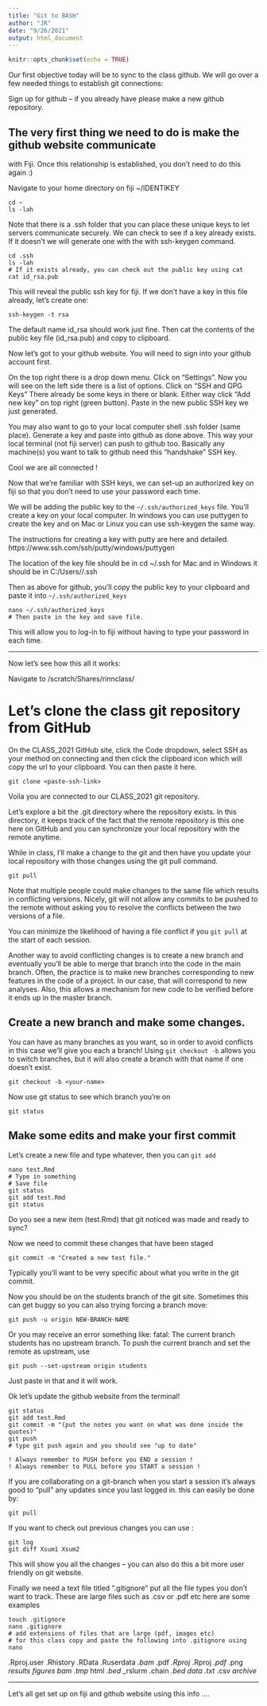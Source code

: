 ```yaml
---
title: "Git to BASH"
author: "JR"
date: "9/26/2021"
output: html_document
---
```


```r
knitr::opts_chunk$set(echo = TRUE)
```

Our first objective today will be to sync to the class github. We will
go over a few needed things to establish git connections:

Sign up for github -- if you already have please make a new github repository.


## The very first thing we need to do is make the github website communicate
with Fiji. Once this relationship is established, you don't need to do this again :)

Navigate to your home directory on fiji ~/IDENTIKEY

```
cd ~
ls -lah
```

Note that there is a .ssh folder that you can place these unique keys to let
servers communicate securely. We can check to see if a key already exists.
If it doesn't we will generate one with the with ssh-keygen command.

```
cd .ssh
ls -lah
# If it exists already, you can check out the public key using cat
cat id_rsa.pub
```


This will reveal the public ssh key for fiji. If we don't have a key in this file already,
let's create one:

```
ssh-keygen -t rsa
```

The default name id_rsa should work just fine.
Then cat the contents of the public key file (id_rsa.pub) and copy to clipboard.

Now let's got to your github website. You will need to sign into your github account first.

On the top right there is a drop down
menu. Click on "Settings". Now you will see on the left side there is a list of
options. Click on "SSH and GPG Keys" There already be some keys in there or blank.
Either way click "Add new key" on top right (green button). Paste in the new
public SSH key we just generated.

You may also want to go to your local computer shell .ssh folder (same place).
Generate a key and paste into github as done above. This way your local terminal
(not fiji server) can push to github too. Basically any machine(s) you want to
talk to github need this "handshake" SSH key.

Cool we are all connected !

Now that we're familiar with SSH keys, we can set-up
an authorized key on fiji so that you don't need to use your
password each time.

We will be adding the public key to the `~/.ssh/authorized_keys` file.
You'll create a key on your local computer. In windows you can use
puttygen to create the key and on Mac or Linux you can use ssh-keygen
the same way.

The instructions for creating a key with putty are here and detailed.
https://www.ssh.com/ssh/putty/windows/puttygen

The location of the key file should be in cd ~/.ssh for Mac and
in Windows it should be in C:/Users/<username>/.ssh

Then as above for github, you'll copy the public key to your clipboard
and paste it into `~/.ssh/authorized_keys`

```
nano ~/.ssh/authorized_keys
# Then paste in the key and save file.
```
This will allow you to log-in to fiji without having to type your
password in each time.


-------------------------------------------------------------

Now let's see how this all it works:

Navigate to /scratch/Shares/rinnclass/<your name>

# Let's clone the class git repository from GitHub

On the CLASS_2021 GitHub site, click the Code dropdown, select SSH
as your method on connecting and then click the clipboard icon which will
copy the url to your clipboard. You can then paste it here.

```
git clone <paste-ssh-link>
```
Voila you are connected to our CLASS_2021 git repository.

Let's explore a bit the .git directory where the repository exists.
In this directory, it keeps track of the fact that the remote repository
is this one here on GitHub and you can synchronize your local repository
with the remote anytime.

While in class, I'll make a change to the git and then have you update
your local repository with those changes
using the git pull command.

```
git pull
```

Note that multiple people could make changes to the same file which results in conflicting versions.
Nicely, git will not allow any commits to be pushed to the remote without asking you to resolve the conflicts
between the two versions of a file.

You can minimize the likelihood of having a file conflict if you `git pull` at the
start of each session.

Another way to avoid conflicting changes is to create a new branch and eventually you'll
be able to merge that branch into the code in the main branch.
Often, the practice is to make new branches corresponding to new features in the code of a project.
In our case, that will correspond to new analyses. Also, this allows a mechanism for new
code to be verified before it ends up in the master branch.


## Create a new branch and make some changes.

You can have as many branches as you want, so in order to avoid conflicts in this case
we'll give you each a branch! Using `git checkout -b` allows you to switch branches,
but it will also create a branch with that name if one doesn't exist.

```
git checkout -b <your-name>
```

Now use git status to see which branch you're on

```
git status
```

## Make some edits and make your first commit

Let's create a new file and type whatever, then you can  `git add`

```
nano test.Rmd
# Type in something
# Save file
git status
git add test.Rmd
git status
```

Do you see a new item (test.Rmd) that git noticed was made and ready to sync?

Now we need to commit these changes that have been staged

```
git commit -m "Created a new test file."
```

Typically you'll want to be very specific about what you write in the git commit.

Now you should be on the students branch of the git site. Sometimes this can get
buggy so you can also trying forcing a branch move:

```
git push -u origin NEW-BRANCH-NAME
```

Or you may receive an error something like:
fatal: The current branch students has no upstream branch.
To push the current branch and set the remote as upstream, use

    git push --set-upstream origin students

Just paste in that and it will work.

Ok let's update the github website from the terminal!

```
git status
git add test.Rmd
git commit -m "(put the notes you want on what was done inside the quotes)"
git push
# type git push again and you should see "up to date"

! Always remember to PUSH before you END a session !
! Always remember to PULL before you START a session !
```

If you are collaborating on a git-branch when you start a session it's always good to "pull" any updates since you last logged in. this can easily be done by:

```
git pull
```

If you want to check out previous changes you can use :

```
git log
git diff Xsum1 Xsum2
```

This will show you all the changes -- you can also do this a bit more user friendly on git website.

Finally we need a text file titled ".gitignore" put all the file types you don't want to track. These are large files such as .csv or .pdf etc here are some examples


```
touch .gitignore
nano .gitignore
# add extensions of files that are large (pdf, images etc)
# for this class copy and paste the following into .gitignore using nano
```


.Rproj.user
.Rhistory
.RData
.Ruserdata
*.bam
*.pdf
*.Rproj
*.Rproj
*.pdf
*.png
*results*
*figures*
*bam*
*.tmp
*html
*.bed
*_rslurm*
*.chain
*.bed*
*data*
*.txt
*.csv
*archive*



-----------------------------------------------
Let's all get set up on fiji and github website using this info ....
